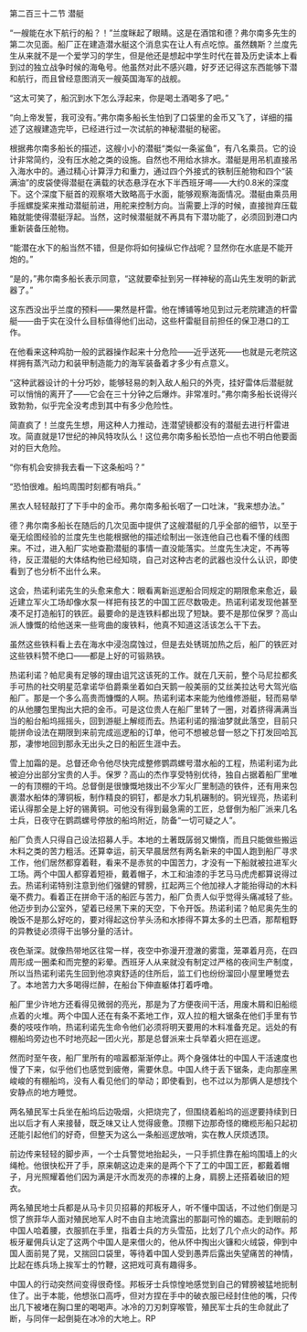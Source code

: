 

第二百三十二节 潜艇

“一艘能在水下航行的船？！”兰度眯起了眼睛。这是在酒馆和德？弗尔南多先生的第二次见面。船厂正在建造潜水艇这个消息实在让人有点吃惊。虽然魏斯？兰度先生从来就不是一个爱学习的学生，但是他还是想起中学生时代在普及历史读本上看到过的独立战争时候的海龟号。他虽然对此不感兴趣，好歹还记得这东西能够下潜和航行，而且曾经意图消灭一艘英国海军的战舰。

“这太可笑了，船沉到水下怎么浮起来，你是喝土酒喝多了吧。”

“向上帝发誓，我可没有。”弗尔南多船长生怕到了口袋里的金币又飞了，详细的描述了这艘建造完毕，已经进行过一次试航的神秘潜艇的秘密。

根据弗尔南多船长的描述，这艘小小的潜艇“类似一条鲨鱼”，有八名乘员。它的设计非常简约，没有压水舱之类的设施。自然也不用给水排水。潜艇是用吊机直接吊入海水中的。通过精心计算浮力和重力，通过四个外接式的铁制压舱物和四个“装满油”的皮袋使得潜艇在满载的状态悬浮在水下半西班牙噚――大约0.8米的深度下。这个深度下艇首的观察塔大致略高于水面，能够观察海面情况。潜艇由乘员用手摇螺旋桨来推动潜艇前进，用舵来控制方向。当需要上浮的时候，直接抛弃压载箱就能使得潜艇浮起。当然，这时候潜艇就不再具有下潜功能了，必须回到港口内重新装备压舱物。

“能潜在水下的船当然不错，但是你将如何操纵它作战呢？显然你在水底是不能开炮的。”

“是的，”弗尔南多船长表示同意，“这就要牵扯到另一样神秘的高山先生发明的新武器了。”

这东西没出乎兰度的预料――果然是杆雷。他在博铺等地见到过元老院建造的杆雷艇――由于实在没什么目标值得他们出动，这些杆雷艇目前担任的保卫港口的工作。

在他看来这种鸡肋一般的武器操作起来十分危险――近乎送死――也就是元老院这样拥有蒸汽动力和装甲制造能力的海军装备着才多少有点意义。

“这种武器设计的十分巧妙，能够轻易的刺入敌人船只的外壳，挂好雷体后潜艇就可以悄悄的离开了――它会在三十分钟之后爆炸。非常准时。”弗尔南多船长说得兴致勃勃，似乎完全没考虑到其中有多少危险性。

简直疯了！兰度先生想，用这种人力推动，连潜望镜都没有的潜艇去进行杆雷进攻。简直就是17世纪的神风特攻队么！这位弗尔南多船长恐怕一点也不明白他要面对的巨大危险。

“你有机会安排我去看一下这条船吗？”

“恐怕很难。船坞周围时刻都有哨兵。”

黑衣人轻轻敲打了下手中的金币。弗尔南多船长咽了一口吐沫，“我来想办法。”

德？弗尔南多船长在随后的几次见面中提供了这艘潜艇的几乎全部的细节，以至于毫无绘图经验的兰度先生也能根据他的描述绘制出一张连他自己也看不懂的线图来。不过，进入船厂实地查勘潜艇的事情一直没能落实。兰度先生决定，不再等待，反正潜艇的大体结构他已经知晓，自己对这种古老的武器也没什么认识，即使看到了也分析不出什么来。

这会，热诺利诺先生的头愈来愈大：眼看离新巡逻船合同规定的期限愈来愈近，最近建立军火工场却像水泵一样把有技艺的中国工匠尽数吸走。热诺利诺发现他甚至凑不足打造船钉的铁匠。最要命的是连铁料都出现了短缺。要不是那位保罗？高山派人慷慨的给他送来一些弯曲的废铁料，他真不知道这活该怎么干下去。

虽然这些铁料看上去在海水中浸泡腐蚀过，但是去处锈斑加热之后，船厂的铁匠对这些铁料赞不绝口――都是上好的可锻熟铁。

热诺利诺？帕尼奥有足够的理由诅咒这该死的工作。就在几天前，整个马尼拉都炙手可热的社交明星范拿诺华伯爵乘坐着如白天鹅一般美丽的艾丝美拉达号大驾光临船厂。那是一个多么高贵而慷慨的人啊。热诺利诺本来能为他维修游艇，轻而易举的从他腰包里掏出大把的金币。可是这位贵人在船厂里转了一圈，对着挤得满满当当的船台船坞摇摇头，回到游艇上解缆而去。热诺利诺的揩油梦就此落空，目前只能拼命设法在期限到来前完成巡逻船的订单，他可不想被总督一怒之下打发回哈瓦那，凄惨地回到那永无出头之日的船匠生涯中去。

雪上加霜的是。总督还命令他尽快完成整修鹦鹉螺号潜水船的工程，热诺利诺为此被迫分出部分宝贵的人手。保罗？高山的杰作享受特别优待，独自占据着船厂里唯一的有顶棚的干坞。总督倒是很慷慨地拨出不少军火厂里制造的铁件，还有用来包裹潜水船体的薄铜板，制作精良的铜钉，都是水力轧机碾制的。铜光锃亮，热诺利诺认得那全是上好的锡黄铜。可他没有得到最急需的工匠，总督倒为船厂派来几名士兵，日夜守在鹦鹉螺号停放的船坞附近，防备“一切可疑之人”。

船厂负责人只得自己设法招募人手。本地的土著既孱弱又懒惰，而且只能做些搬运木料之类的苦力粗活。还算幸运，前天早晨居然有两名新来的中国人跑到船厂寻求工作，他们居然都穿着鞋，看来不是赤贫的中国苦力，才没有一下船就被拉进军火工场。两个中国人都穿着短褂，戴着帽子，木工和油漆的手艺马马虎虎都算说得过去。热诺利诺特别注意到他们强健的臂膀，扛起两三个他加禄人才能抬得动的木料毫不费力。看着正在拼命干活的船匠与苦力，船厂负责人似乎觉得头痛减轻了些。 他迈步到办公室外，望着已经黑下来的天空，下令开饭。热诺利诺？帕尼奥先生的晚饭不是那么好吃的，要对得起这份芋头汤和水掺得不算太多的土巴酒，那帮粗野的异教徒必须得干出够分量的活计。

夜色渐深。就像热带地区往常一样，夜空中弥漫开澄澈的雾霭，笼罩着月亮，在四周形成一圈柔和而完整的彩晕。西班牙人从来就没有制定过严格的夜间生产制度，所以当热诺利诺先生回到他凉爽舒适的住所后，监工们也纷纷溜回小屋里睡觉去了。本地苦力大多喝得烂醉，在船台下伸直躯体打着呼噜。

船厂里少许地方还看得见微弱的亮光，那是为了方便夜间干活，用废木屑和旧船缆点着的火堆。两个中国人还在有条不紊地工作，双人拉的粗大锯条在他们手里有节奏的吱吱作响，热诺利诺先生命令他们必须将明天要用的木料准备充足。远处的有棚船坞旁边也不时地亮起一团火光，那是总督派来士兵举着火把在巡逻。

然而时至午夜，船厂里所有的喧嚣都渐渐停止。两个身强体壮的中国人干活速度也慢了下来，似乎他们也感觉到疲倦，需要休息。中国人终于丢下锯条，走向那座黑峻峻的有棚船坞，没有人看见他们的举动；即使看到，也不过以为那俩人是想找个安静点的地方睡觉。

两名殖民军士兵坐在船坞后边吸烟，火把烧完了，但围绕着船坞的巡逻要持续到日出以后才有人来接替，既乏味又让人觉得疲惫。顶棚下边那奇怪的橄榄形船只起初还能引起他们的好奇，但整天为这么一条船巡逻放哨，实在教人厌烦透顶。

前边传来轻轻的脚步声，一个士兵警觉地抬起头，一只手抓住靠在船坞围墙上的火绳枪。他很快松开了手，原来朝这边走来的是两个下了工的中国工匠，都戴着帽子，月光照耀着他们因为满是汗水而发亮的赤裸的上身，肩膀上还搭着破旧的短衣。

两名殖民地士兵都是从马卡贝贝招募的邦板牙人，听不懂中国话，不过他们倒是习惯了旅菲华人面对殖民地军人时不由自主地流露出的那副可怜的媚态。走到眼前的中国人哈着腰，衣服抓在手里，指着士兵的方头雪茄，比划了几个点火的动作。邦板牙雇佣兵认定了这两个中国人是来借火的，他从怀中掏出火镰和火绒袋，伸到中国人面前晃了晃，又揣回口袋里，等待着中国人受到愚弄后露出失望痛苦的神情，比起在练兵场上挨军士的竹鞭，这把戏可真有趣得多。

中国人的行动突然间变得很奇怪。邦板牙士兵惊惶地感觉到自己的臂膀被猛地扼制住了。出于本能，他想张口高呼，但对方捏在手中的破衣服已经封住他的嘴，只传出几下被堵在胸口里的喝喝声。冰冷的刀刃刺穿喉管，殖民军士兵的生命就此了断，与同伴一起倒毙在冰冷的大地上。RP

